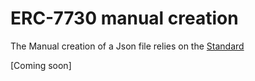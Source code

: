 # ERC-7730 manual creation

The Manual creation of a Json file relies on the [Standard](./../../../references/erc7730-standard)

[Coming soon]